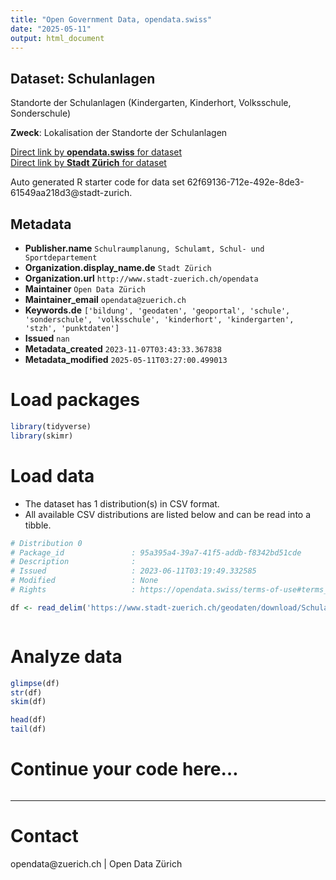```yaml
---
title: "Open Government Data, opendata.swiss"
date: "2025-05-11"
output: html_document
---
```


## Dataset: Schulanlagen

Standorte der Schulanlagen (Kindergarten, Kinderhort, Volksschule, Sonderschule)

**Zweck**: Lokalisation der Standorte der Schulanlagen

[Direct link by **opendata.swiss** for dataset](https://opendata.swiss/de/dataset/schulanlagen)<br>
[Direct link by **Stadt Zürich** for dataset](https://data.stadt-zuerich.ch/dataset/geo_schulanlagen)

Auto generated R starter code for data set 62f69136-712e-492e-8de3-61549aa218d3@stadt-zurich.

## Metadata

- **Publisher.name** `Schulraumplanung, Schulamt, Schul- und Sportdepartement`
- **Organization.display_name.de** `Stadt Zürich`
- **Organization.url** `http://www.stadt-zuerich.ch/opendata`
- **Maintainer** `Open Data Zürich`
- **Maintainer_email** `opendata@zuerich.ch`
- **Keywords.de** `['bildung', 'geodaten', 'geoportal', 'schule', 'sonderschule', 'volksschule', 'kinderhort', 'kindergarten', 'stzh', 'punktdaten']`
- **Issued** `nan`
- **Metadata_created** `2023-11-07T03:43:33.367838`
- **Metadata_modified** `2025-05-11T03:27:00.499013`


# Load packages

```r

library(tidyverse)
library(skimr)

```

# Load data

-   The dataset has 1 distribution(s) in CSV format.
-   All available CSV distributions are listed below and can be read into a tibble.

```r

# Distribution 0
# Package_id               : 95a395a4-39a7-41f5-addb-f8342bd51cde
# Description              : 
# Issued                   : 2023-06-11T03:19:49.332585
# Modified                 : None
# Rights                   : https://opendata.swiss/terms-of-use#terms_open

df <- read_delim('https://www.stadt-zuerich.ch/geodaten/download/Schulanlagen?format=10008')



```

# Analyze data

```r

glimpse(df)
str(df)
skim(df)

head(df)
tail(df)

```

# Continue your code here...

```r

```

------------------------------------------------------------------------

# Contact

opendata@zuerich.ch | Open Data Zürich
